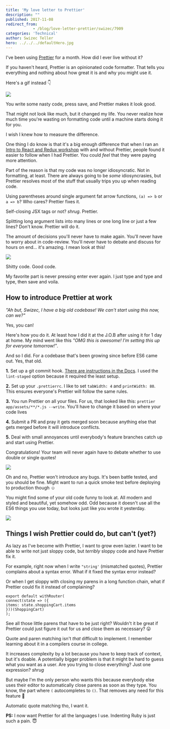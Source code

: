 ```yaml
---
title: 'My love letter to Prettier'
description: ""
published: 2017-11-08
redirect_from: 
            - /blog/love-letter-prettier/swizec/7909
categories: 'Technical'
author: Swizec Teller
hero: ../../../defaultHero.jpg
---
```

I've been using [Prettier](https://github.com/prettier/prettier) for a month. How did I ever live without it?



If you haven't heard, Prettier is an opinionated code formatter. That tells you everything and nothing about how great it is and why you might use it.



Here's a gif instead 👇



![](./img/blog-wp-content-uploads-2017-11-prettier-magic.gif)



You write some nasty code, press save, and Prettier makes it look good.



That might not look like much, but it changed my life. You never realize how much time you're wasting on formatting code until a machine starts doing it for you.



I wish I knew how to measure the difference.



One thing I do know is that it's a big enough difference that when I ran an [Intro to React and Redux workshop](https://swizec.com/blog/teaching-stubhub-react-redux/swizec/7860) with and without Prettier, people found it easier to follow when I had Prettier. You could _feel_ that they were paying more attention.



Part of the reason is that my code was no longer idiosyncratic. Not in formatting, at least. There are always going to be _some_ idiosyncrasies, but Prettier resolves most of the stuff that usually trips you up when reading code.



Using parentheses around single argument fat arrow functions, `(a) => b` or `a => b`? Who cares? Prettier fixes it.



Self-closing JSX tags or not? _shrug_. Prettier.



Splitting long argument lists into many lines or one long line or just a few lines? Don't know. Prettier will do it.



The amount of decisions you'll never have to make again. You'll never have to worry about in code-review. You'll never have to debate and discuss for hours on end… it's amazing. I mean look at this!



![](./img/blog-wp-content-uploads-2017-11-prettier-magic-2.gif)



Shitty code. Good code.



My favorite part is never pressing enter ever again. I just type and type and type, then save and voila.



## How to introduce Prettier at work



_"Ah but, Swizec, I have a big old codebase! We can't start using this now, can we?"_



Yes, you can!



Here's how you do it. At least how I did it at the J.O.B after using it for 1 day at home. My mind went like this _"OMG this is awesome! I'm setting this up for everyone tomorrow!"_.



And so I did. For a codebase that's been growing since before ES6 came out. Yes, that old.



**1.** Set up a git commit hook. [There are instructions in the Docs](https://prettier.io/docs/en/precommit.html). I used the `lint-staged` option because it required the least setup.



**2.** Set up your `.prettierrc`. I like to set `tabWidth: 4` and `printWidth: 80`. This ensures everyone's Prettier will follow the same rules.



**3.** You run Prettier on all your files. For us, that looked like this: `prettier app/assets/**/*.js --write`. You'll have to change it based on where your code lives



**4.** Submit a PR and pray it gets merged soon because anything else that gets merged before it will introduce conflicts.



**5.** Deal with small annoyances until everybody's feature branches catch up and start using Prettier.



Congratulations! Your team will never again have to debate whether to use double or single quotes!



![](./img/blog-wp-content-uploads-2017-11-Pokemon-celebrate.gif)



Oh and no, Prettier won't introduce any bugs. It's been battle tested, and you should be fine. Might want to run a quick smoke test before deploying to production though ☺️



You might find some of your old code funny to look at. All modern and styled and beautiful, yet somehow odd. Odd because it doesn't use all the ES6 things you use today, but looks just like you wrote it yesterday.



![](./img/blog-wp-content-uploads-2017-11-new-fav-prettier.gif)



## Things I wish Prettier could do, but can't (yet?)



As lazy as I've become with Prettier, I want to grow even lazier. I want to be able to write not just sloppy code, but _terribly_ sloppy code and have Prettier fix it.



For example, right now when I write `"string'` (mismatched quotes), Prettier complains about a syntax error. What if it fixed the syntax error instead?



Or when I get sloppy with closing my parens in a long function chain, what if Prettier could fix it instead of complaining?



```
export default withRouter(
connect(state => ({
items: state.shoppingCart.items
}))(ShoppingCart)
);
```



See all those little parens that have to be just right? Wouldn't it be great if Prettier could just figure it out for us and close them as necessary? 😛



Quote and paren matching isn't _that_ difficult to implement. I remember learning about it in a compilers course in college.



It increases complexity by a lot because you have to keep track of context, but it's doable. A potentially bigger problem is that it might be hard to guess what you want as a user. Are you trying to close everything? Just one expression? _shrug_



But maybe I'm the only person who wants this because everybody else uses their editor to automatically close parens as soon as they type. You know, the part where `(` autocompletes to `()`. That removes any need for this feature 🤔



Automatic quote matching tho, I want it.



**PS:** I now want Prettier for all the languages I use. Indenting Ruby is just such a pain. 😇
